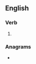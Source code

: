 ==English==

===Verb===
{{head|en|present participle}}

# {{present participle of|unhorse|lang=en|nocat=1}}

===Anagrams===
* {{anagrams|en|onrushing}}
